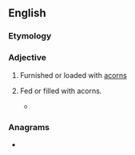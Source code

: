 ==English==

===Etymology===
{{suffix|en|acorn|ed}}

===Adjective===
{{en-adj|-}} {{tlb|en|possessional}}

# Furnished or loaded with [[acorn]]s
# {{lb|en|rare}} Fed or filled with acorns.
#* {{RQ:Shakespeare Cymbeline|II|5|passage=Like a full-'''acorn'd''' boar, a German one,<br>Cried "O!" and mounted; found no opposition}}

===Anagrams===
* {{anagrams|en|a=acdenor|Cardone|dracone}}